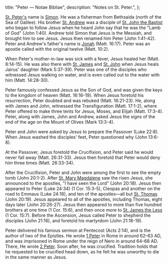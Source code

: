   title: "Peter — Notae Bibliae",
  description: "Notes on St. Peter.",
};

<Initial text="Peter"/>

[St. Peter's](/glossary/names#peter) name is [Simon](/glossary/names#simon). He was a fisherman from Bethsaida (north of the Sea of Galilee). His brother [St. Andrew](/people/saints/andrew) was a disciple of [St. John the Baptist](/people/saints/john-the-baptist) who began to follow Jesus when he heard John say that he was the "Lamb of God" (John 1:40). Andrew told Simon that Jesus is the Messiah, and brought him to see Jesus. Jesus then renamed him Peter (John 1:41-42). Peter and Andrew's father's name is [Jonah](/glossary/names#jonah) (Matt. 16:17). Peter was an apostle called with the original twelve (Matt. 10:2).

When Peter's mother-in-law was sick with a fever, Jesus healed her (Matt. 8:14-15). He was also there with [St. James](/people/saints/james) and [St. John](/people/saints/john) when Jesus heals Jairus' daughter (Mark 5:37-39). Peter was one of the disciples who witnessed Jesus walking on water, and is even called out to the water with him (Matt. 14:28-30).

Peter famously confessed Jesus as the Son of God, and was given the keys to the kingdom of heaven (Matt. 16:16-19). When Jesus foretold his resurrection, Peter doubted and was rebuked (Matt. 16:21-23). He, along with James and John, witnessed the Transfiguration (Matt. 17:1-2), where Peter offered to make three tents for Jesus, Moses, and Elijah (Matt. 17:3-4). Peter, along with James, John and Andrew, asked Jesus the signs of the end of the age on the Mount of Olives (Mark 13:3-4).

Peter and John were asked by Jesus to prepare the Passover (Luke 22:8). When Jesus washed the disciples' feet, Peter questioned why (John 13:6-8).

At the Passover, Jesus foretold the Crucifixion, and Peter said he would never fall away (Matt. 26:31-33). Jesus then foretold that Peter would deny him three times (Matt. 26:33-34).

After the Crucifixion, Peter and John were among the first to see the empty tomb (John 20:1-2). After [St. Mary Magdalene](/people/saints/mary-magdalene) saw the risen Jesus, she announced to the apostles, "I have seen the Lord" (John 20:18). Jesus then appeared to Peter (Luke 24:34) (1 Cor. 15:3-5), Cleopas and another on the road to Emmaus (Luke 24:18), and ten of the apostles—all but [St. Thomas](/people/saints/thomas) (John 20:19). Jesus appeared to all of the apostles, including Thomas, eight days later (John 20:26-27). Jesus then appeared to more than five hundred brothers at one time (1 Cor. 15:6), and then once more to [St. James the Less](/people/saints/james-the-less) (1 Cor. 15:7). Before the Ascension, Jesus called Peter to shepherd the disciples (John 21:16), and foretold his martyrdom (John 21:18-19).

Peter delivered his famous sermon at Pentecost (Acts 2:14), and is the author of two of the Epistles. He wrote [1 Peter](/bible/new-testament/epistles/1-peter) in Rome in around 62–63 AD, and was imprisoned in Rome under the reign of Nero in around 64–68 AD. There, He wrote [2 Peter](/bible/new-testament/epistles/2-peter). Soon after, he was crucified. Tradition holds that he requested to be crucified head down, as he felt he was unworthy to die in the same manner as Jesus.
